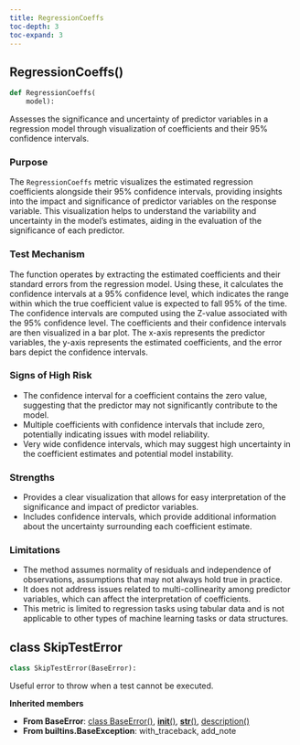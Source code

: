 ```yaml
---
title: RegressionCoeffs
toc-depth: 3
toc-expand: 3
---
```


## RegressionCoeffs[()]{.muted}

```python
def RegressionCoeffs(
    model):
```

Assesses the significance and uncertainty of predictor variables in a regression model through visualization of coefficients and their 95% confidence intervals.

### Purpose

The `RegressionCoeffs` metric visualizes the estimated regression coefficients alongside their 95% confidence intervals, providing insights into the impact and significance of predictor variables on the response variable. This visualization helps to understand the variability and uncertainty in the model's estimates, aiding in the evaluation of the significance of each predictor.

### Test Mechanism

The function operates by extracting the estimated coefficients and their standard errors from the regression model. Using these, it calculates the confidence intervals at a 95% confidence level, which indicates the range within which the true coefficient value is expected to fall 95% of the time. The confidence intervals are computed using the Z-value associated with the 95% confidence level. The coefficients and their confidence intervals are then visualized in a bar plot. The x-axis represents the predictor variables, the y-axis represents the estimated coefficients, and the error bars depict the confidence intervals.

### Signs of High Risk

- The confidence interval for a coefficient contains the zero value, suggesting that the predictor may not significantly contribute to the model.
- Multiple coefficients with confidence intervals that include zero, potentially indicating issues with model reliability.
- Very wide confidence intervals, which may suggest high uncertainty in the coefficient estimates and potential model instability.

### Strengths

- Provides a clear visualization that allows for easy interpretation of the significance and impact of predictor variables.
- Includes confidence intervals, which provide additional information about the uncertainty surrounding each coefficient estimate.

### Limitations

- The method assumes normality of residuals and independence of observations, assumptions that may not always hold true in practice.
- It does not address issues related to multi-collinearity among predictor variables, which can affect the interpretation of coefficients.
- This metric is limited to regression tasks using tabular data and is not applicable to other types of machine learning tasks or data structures.

## [class]{.muted} SkipTestError

```python
class SkipTestError(BaseError):
```

Useful error to throw when a test cannot be executed.

**Inherited members**

- **From BaseError**: [class BaseError[()]{.muted}](#class-baseerror), [__init__[()]{.muted}](#__init__), [__str__[()]{.muted}](#__str__), [description[()]{.muted}](#description)
- **From builtins.BaseException**: with_traceback, add_note

